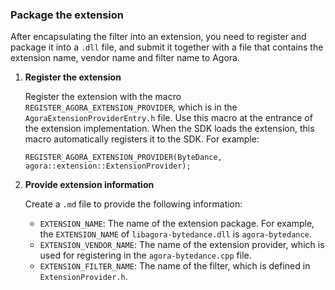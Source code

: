 
<PlatformWrapper platform="windows">

<Source />

### Package the extension

After encapsulating the filter into an extension, you need to register and package it into a `.dll` file, and submit it together with a file that contains the extension name, vendor name and filter name to Agora.

1. **Register the extension**

    Register the extension with the macro `REGISTER_AGORA_EXTENSION_PROVIDER`, which is in the `AgoraExtensionProviderEntry.h` file. Use this macro at the entrance of the extension implementation. When the SDK loads the extension, this macro automatically registers it to the SDK. For example:

    ```objc
    REGISTER_AGORA_EXTENSION_PROVIDER(ByteDance, agora::extension::ExtensionProvider);
    ```

2. **Provide extension information**

    Create a `.md` file to provide the following information:
    - `EXTENSION_NAME`: The name of the extension package. For example, the `EXTENSION_NAME` of `libagora-bytedance.dll` is `agora-bytedance`.
    - `EXTENSION_VENDOR_NAME`: The name of the extension provider, which is used for registering in the `agora-bytedance.cpp` file.
    - `EXTENSION_FILTER_NAME`: The name of the filter, which is defined in `ExtensionProvider.h`.



</PlatformWrapper>

